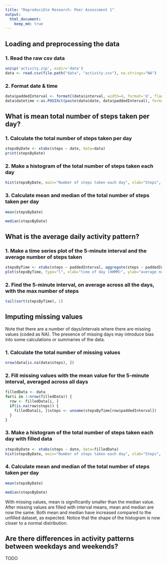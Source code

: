 ```yaml
---
title: "Reproducible Research: Peer Assessment 1"
output: 
  html_document:
    keep_md: true
---
```



## Loading and preprocessing the data

### 1. Read the raw csv data

```r
unzip('activity.zip', exdir='data')
data <- read.csv(file.path("data", "activity.csv"), na.strings="NA")
```

### 2. Format date & time

```r
data$paddedInterval <- formatC(data$interval, width=4, format='d', flag=0)
data$datetime <-as.POSIXct(paste(data$date, data$paddedInterval), format="%Y-%m-%d %H%M")
```

## What is mean total number of steps taken per day?

### 1. Calculate the total number of steps taken per day

```r
stepsByDate <- xtabs(steps ~ date, data=data)
print(stepsByDate)
```

### 2. Make a histogram of the total number of steps taken each day

```r
hist(stepsByDate, main="Number of steps taken each day", xlab="Steps", col="pink")
```

### 3. Calculate mean and median of the total number of steps taken per day

```r
mean(stepsByDate)
```

```r
median(stepsByDate)
```

## What is the average daily activity pattern?

### 1. Make a time series plot of the 5-minute interval and the average number of steps taken

```r
stepsByTime <- xtabs(steps ~ paddedInterval, aggregate(steps ~ paddedInterval, data, mean))
plot(stepsByTime, type="l", xlab="time of day (HHMM)", ylab="average number of steps")
```

### 2. Find the 5-minute interval, on average across all the days, with the max number of steps

```r
tail(sort(stepsByTime), 1)
```

## Imputing missing values

Note that there are a number of days/intervals where there are missing values (coded as NA). The presence of missing days may introduce bias into some calculations or summaries of the data.

### 1. Calculate the total number of missing values

```r
nrow(data[is.na(data$steps), ])
```

### 2. Fill missing values with the mean value for the 5-minute interval, averaged across all days

```r
filledData <- data
for(i in 1:nrow(filledData)) {
  row <- filledData[i, ]
  if(is.na(row$steps)) {
    filledData[i, ]$steps <- unname(stepsByTime[row$paddedInterval])
  }
}
```

### 3. Make a histogram of the total number of steps taken each day with filled data

```r
stepsByDate <- xtabs(steps ~ date, data=filledData)
hist(stepsByDate, main="Number of steps taken each day", xlab="Steps", col="pink")
```

### 4. Calculate mean and median of the total number of steps taken per day

```r
mean(stepsByDate)
```

```r
median(stepsByDate)
```

With missing values, mean is significantly smaller than the median value. After missing values are filled with interval means, mean and median are now the same. Both mean and median have increased compared to the unfilled dataset, as expected.
Notice that the shape of the histogram is now closer to a normal distribution.

## Are there differences in activity patterns between weekdays and weekends?

TODO
